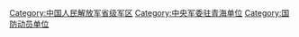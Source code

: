 {{Catmore|中国人民解放军青海省军区}}

[[Category:中国人民解放军省级军区|Category:中国人民解放军省级军区]]
[[Category:中央军委驻青海单位|Category:中央军委驻青海单位]]
[[Category:国防动员单位|Category:国防动员单位]]